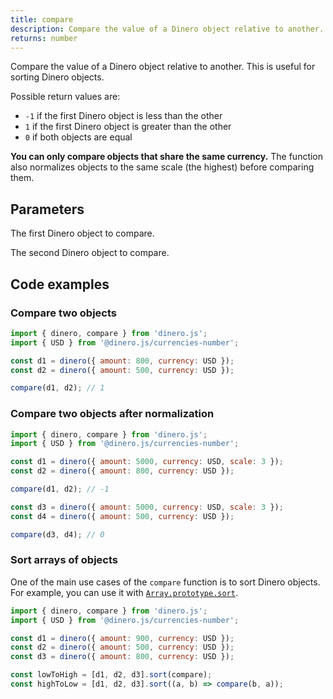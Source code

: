 ```yaml
---
title: compare
description: Compare the value of a Dinero object relative to another.
returns: number
---
```


Compare the value of a Dinero object relative to another. This is useful for sorting Dinero objects.

Possible return values are:
- `-1` if the first Dinero object is less than the other
- `1` if the first Dinero object is greater than the other
- `0` if both objects are equal

**You can only compare objects that share the same currency.** The function also normalizes objects to the same scale (the highest) before comparing them.

## Parameters

<Parameters>

<Parameter name="dineroObject" type="Dinero<TAmount>" required={true}>

The first Dinero object to compare.

</Parameter>

<Parameter name="comparator" type="Dinero<TAmount>" required={true}>

The second Dinero object to compare.

</Parameter>

</Parameters>

## Code examples

### Compare two objects

```js
import { dinero, compare } from 'dinero.js';
import { USD } from '@dinero.js/currencies-number';

const d1 = dinero({ amount: 800, currency: USD });
const d2 = dinero({ amount: 500, currency: USD });

compare(d1, d2); // 1
```

### Compare two objects after normalization

```js
import { dinero, compare } from 'dinero.js';
import { USD } from '@dinero.js/currencies-number';

const d1 = dinero({ amount: 5000, currency: USD, scale: 3 });
const d2 = dinero({ amount: 800, currency: USD });

compare(d1, d2); // -1

const d3 = dinero({ amount: 5000, currency: USD, scale: 3 });
const d4 = dinero({ amount: 500, currency: USD });

compare(d3, d4); // 0
```

### Sort arrays of objects

One of the main use cases of the `compare` function is to sort Dinero objects. For example, you can use it with [`Array.prototype.sort`](https://developer.mozilla.org/docs/Web/JavaScript/Reference/Global_Objects/Array/sort).

```js
import { dinero, compare } from 'dinero.js';
import { USD } from '@dinero.js/currencies-number';

const d1 = dinero({ amount: 900, currency: USD });
const d2 = dinero({ amount: 500, currency: USD });
const d3 = dinero({ amount: 800, currency: USD });

const lowToHigh = [d1, d2, d3].sort(compare);
const highToLow = [d1, d2, d3].sort((a, b) => compare(b, a));
```
